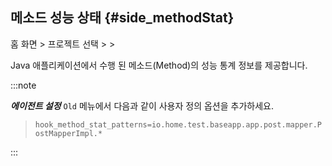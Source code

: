 ## 메소드 성능 상태 {#side_methodStat}

홈 화면 &gt; 프로젝트 선택 &gt; <Cmdname sid="side_agentsConfiguration" className="uitext" /> &gt; <Cmdname sid="side_methodStat" className="uitext" />

Java 애플리케이션에서 수행 된 메소드(Method)의 성능 통계 정보를 제공합니다. 

:::note 

***에이전트 설정*** <code class='oldfunc'>Old</code> 메뉴에서 다음과 같이 사용자 정의 옵션을 추가하세요. 

> `hook_method_stat_patterns=io.home.test.baseapp.app.post.mapper.PostMapperImpl.*`

:::